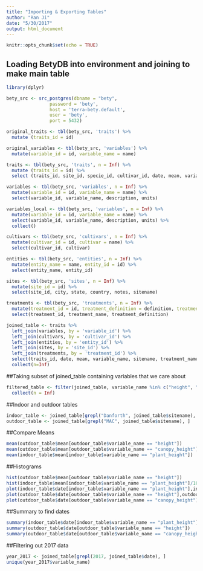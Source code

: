 ```yaml
---
title: "Importing & Exporting Tables"
author: "Ran Ji"
date: "5/30/2017"
output: html_document
---
```


```r
knitr::opts_chunk$set(echo = TRUE)
```

## Loading BetyDB into environment and joining to make main table
```r
library(dplyr)

bety_src <- src_postgres(dbname = "bety", 
                password = 'bety', 
                host = 'terra-bety.default', 
                user = 'bety', 
                port = 5432)

original_traits <- tbl(bety_src, 'traits') %>%
  mutate (traits_id = id) 

original_variables <- tbl(bety_src, 'variables') %>%
  mutate(variable_id = id, variable_name = name)

traits <- tbl(bety_src, 'traits', n = Inf) %>%
  mutate (traits_id = id) %>%
  select (traits_id, site_id, specie_id, cultivar_id, date, mean, variable_id, method_id, treatment_id, entity_id)

variables <- tbl(bety_src, 'variables', n = Inf) %>%
  mutate(variable_id = id, variable_name = name) %>%
  select(variable_id, variable_name, description, units)

variables_local <- tbl(bety_src, 'variables', n = Inf) %>%
  mutate(variable_id = id, variable_name = name) %>%
  select(variable_id, variable_name, description, units) %>%
  collect()

cultivars <- tbl(bety_src, 'cultivars', n = Inf) %>%
  mutate(cultivar_id = id, cultivar = name) %>%
  select(cultivar_id, cultivar)

entities <- tbl(bety_src, 'entities', n = Inf) %>%
  mutate(entity_name = name, entity_id = id) %>%
  select(entity_name, entity_id)

sites <- tbl(bety_src, 'sites', n = Inf) %>%
  mutate(site_id = id) %>%
  select(site_id, city, state, country, notes, sitename)

treatments <- tbl(bety_src, 'treatments', n = Inf) %>%
  mutate(treatment_id = id, treatment_definition = definition, treatment_name = name) %>%
  select(treatment_id, treatment_name, treatment_definition) 

joined_table <- traits %>%
  left_join(variables, by = 'variable_id') %>%
  left_join(cultivars, by = 'cultivar_id') %>%
  left_join(entities, by = 'entity_id') %>%
  left_join(sites, by = 'site_id') %>%
  left_join(treatments, by = 'treatment_id') %>%
  select(traits_id, date, mean, variable_name, sitename, treatment_name) %>%
  collect(n=Inf)
```

##Taking subset of joined_table containing variables that we care about
```r
filtered_table <- filter(joined_table, variable_name %in% c("height", "canopy_cover", "canopy_height", "perimeter", "aboveground_dry_biomass", "leaf_length", "leaf_width", "plant_height", "aboveground_fresh_biomass", "growth_respiration_coefficient", "germination_score", "stem_diameter", "emergence_count", "cultivar")) %>%
  collect(n = Inf)
```

##Indoor and outdoor tables
```r
indoor_table <- joined_table[grepl("Danforth", joined_table$sitename), ]
outdoor_table <- joined_table[grepl("MAC", joined_table$sitename), ]
```

##Compare Means
```r
mean(outdoor_table$mean[outdoor_table$variable_name == "height"])
mean(outdoor_table$mean[outdoor_table$variable_name == "canopy_height"])
mean(indoor_table$mean[indoor_table$variable_name == "plant_height"])
```

##Histograms
```r
hist(outdoor_table$mean[outdoor_table$variable_name == "height"])
hist(indoor_table$mean[indoor_table$variable_name == "plant_height"]/100)
plot(indoor_table$date[indoor_table$variable_name == "plant_height"],indoor_table$mean[indoor_table$variable_name == "plant_height"])
plot(outdoor_table$date[outdoor_table$variable_name == "height"],outdoor_table$mean[outdoor_table$variable_name == "height"])
plot(outdoor_table$date[outdoor_table$variable_name == "canopy_height"],outdoor_table$mean[outdoor_table$variable_name == "canopy_height"])
```

##Summary to find dates
```r
summary(indoor_table$date[indoor_table$variable_name == "plant_height"])
summary(outdoor_table$date[outdoor_table$variable_name == "height"])
summary(outdoor_table$date[outdoor_table$variable_name == "canopy_height"])
```

##Filtering out 2017 data
```r
year_2017 <- joined_table[grepl(2017, joined_table$date), ]
unique(year_2017$variable_name)
```

##

```r

```